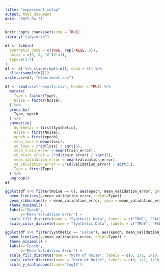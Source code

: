 ```yaml
---
title: "experiment_setup"
output: html_document
date: '2022-04-21'
---
```


```r
knitr::opts_chunk$set(echo = TRUE)
library("tidyverse")
```

```r
df <- tibble(
  synthetic_data = c(TRUE, rep(FALSE, 6)),
  noise = c(0, 0, 10^(0:4)),
  type=c(1:7)
)
df <- df %>% slice(rep(1:n(), each = 5)) %>%
  slice(sample(n()))
write.csv(df, "experiment.csv")
```

```r
df <- read.csv('results.csv', header = TRUE) %>%
  mutate(
    Type = factor(Type),
    Noise = factor(Noise),
  ) %>%
  group_by(
    Type, epoch
  ) %>%
  summarize(
    Synthetic = first(Synthetic),
    Noise = first(Noise),
    epoch = first(epoch),
    mean_loss = mean(loss),
    sd_loss = 2*sd(loss) / sqrt(5),
    mean_train_error = mean(train_error),
    sd_train_error = 2*sd(train_error) / sqrt(5),
    mean_validation_error = mean(validation_error),
    sd_validation_error = 2*sd(validation_error) / sqrt(5),
    Type = first(Type)
  ) %>%
  ungroup()
df
```

```r
ggplot(df %>% filter(Noise == 0), aes(epoch, mean_validation_error, group=Type)) +
  geom_line(aes(y=mean_validation_error, color=Type)) + 
  geom_ribbon(aes(y = mean_validation_error, ymin = mean_validation_error - sd_validation_error, ymax = mean_validation_error +sd_validation_error, fill = Type), alpha = .2) +
  theme_minimal() +
  labs(x="Epoch",
       y="Mean Validation Error") +
  scale_fill_discrete(name = "Synthetic Data", labels = c("TRUE", "FALSE")) +
  scale_color_discrete(name = "Synthetic Data", labels = c("TRUE", "FALSE"))
```

```r
ggplot(df %>% filter(Synthetic == "False"), aes(epoch, mean_validation_error, group=Type)) +
  geom_line(aes(y=mean_validation_error, color=Type)) + 
  theme_minimal() +
  labs(x="Epoch",
       y="Mean Validation Error") +
  scale_fill_discrete(name = "Norm of Noise", labels = c(0, 1/1, 1/10, 1/100, 1/1000, 1/10000)) +
  scale_color_discrete(name = "Norm of Noise", labels = c(0, 1/1, 1/10, 1/100, 1/1000, 1/10000)) +
  scale_y_continuous(trans='log10')
```